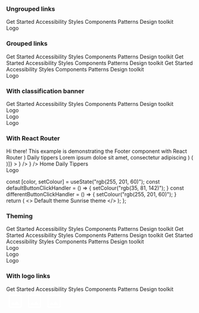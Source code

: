 
<Meta title="React components/Footer" component="IcFooter" />

<Description markdown={readme} />

### Ungrouped links

<Canvas>
  <Story name="Ungrouped links">
      <IcFooter
        description="The ICDS is maintained by the Design Practice Team. If you've got a question or want to feedback, 
          please get in touch."
        caption="All content is available under the Open Government Licence v3.0, except source code and code examples which are available under the MIT Licence."
      >
        <IcFooterLink slot="link" href="/">Get Started</IcFooterLink>
        <IcFooterLink slot="link" href="/">Accessibility</IcFooterLink>
        <IcFooterLink slot="link" href="/">Styles</IcFooterLink>
        <IcFooterLink slot="link" href="/">Components</IcFooterLink>
        <IcFooterLink slot="link" href="/">Patterns</IcFooterLink>
        <IcFooterLink slot="link" href="/">Design toolkit</IcFooterLink>
        <div
          slot="logo"
          style={{width: "100px", height: "100px", display: "flex", alignItems: "center", justifyContent: "center",
          backgroundColor: "var(--ic-theme-primary)", color: "var(--ic-theme-text)"}}
        >
          Logo
        </div>
      </IcFooter>
  </Story>
</Canvas>

### Grouped links

<Canvas>
  <Story name="Grouped links">
      <IcFooter
        group-links
        description="The ICDS is maintained by the Design Practice Team. If you've got a question or want to feedback, 
          please get in touch."
        caption="All content is available under the Open Government Licence v3.0, except source code and code examples which are available under the MIT Licence."
      >
        <IcFooterLinkGroup slot="link" group-title="Links 1">
          <IcFooterLink href="/">Get Started</IcFooterLink>
          <IcFooterLink href="/">Accessibility</IcFooterLink>
          <IcFooterLink href="/">Styles</IcFooterLink>
          <IcFooterLink href="/">Components</IcFooterLink>
          <IcFooterLink href="/">Patterns</IcFooterLink>
          <IcFooterLink href="/">Design toolkit</IcFooterLink>
        </IcFooterLinkGroup>
        <IcFooterLinkGroup slot="link" group-title="Links 2">
          <IcFooterLink href="/">Get Started</IcFooterLink>
          <IcFooterLink href="/">Accessibility</IcFooterLink>
          <IcFooterLink href="/">Styles</IcFooterLink>
          <IcFooterLink href="/">Components</IcFooterLink>
          <IcFooterLink href="/">Patterns</IcFooterLink>
          <IcFooterLink href="/">Design toolkit</IcFooterLink>
        </IcFooterLinkGroup>
        <IcFooterLinkGroup slot="link" group-title="Links 3">
          <IcFooterLink href="/">Get Started</IcFooterLink>
          <IcFooterLink href="/">Accessibility</IcFooterLink>
          <IcFooterLink href="/">Styles</IcFooterLink>
          <IcFooterLink href="/">Components</IcFooterLink>
          <IcFooterLink href="/">Patterns</IcFooterLink>
          <IcFooterLink href="/">Design toolkit</IcFooterLink>
        </IcFooterLinkGroup>
        <div
          slot="logo"
          style={{width: "100px", height: "100px", display: "flex", alignItems: "center", justifyContent: "center",
          backgroundColor: "var(--ic-theme-primary)", color: "var(--ic-theme-text)"}}
        >
          Logo
        </div>
      </IcFooter>
  </Story>
</Canvas>

### With classification banner

<Canvas>
  <Story name="With classification banner">
    <IcClassificationBanner
        classification="official"
      ></IcClassificationBanner>
      <IcFooter
        align="full-width"
        description="The ICDS is maintained by the Design Practice Team. If you've got a question or want to feedback, 
          please get in touch."
        caption="All content is available under the Open Government Licence v3.0, except source code and code examples which are available under the MIT Licence."
        style={{position: "fixed", bottom: "0", left: "0", right: "0"}}
      >
        <IcFooterLink slot="link" href="/">Get Started</IcFooterLink>
        <IcFooterLink slot="link" href="/">Accessibility</IcFooterLink>
        <IcFooterLink slot="link" href="/">Styles</IcFooterLink>
        <IcFooterLink slot="link" href="/">Components</IcFooterLink>
        <IcFooterLink slot="link" href="/">Patterns</IcFooterLink>
        <IcFooterLink slot="link" href="/">Design toolkit</IcFooterLink>
        <div
          slot="logo"
          style={{width: "100px", height: "100px", display: "flex", alignItems: "center", justifyContent: "center",
          backgroundColor: "var(--ic-theme-primary)", color: "var(--ic-theme-text)"}}
        >
          Logo
        </div>
        <div
          slot="logo"
          style={{width: "100px", height: "100px", display: "flex", alignItems: "center", justifyContent: "center",
          backgroundColor: "var(--ic-theme-primary)", color: "var(--ic-theme-text)"}}
        >
          Logo
        </div>
        <div
          slot="logo"
          style={{width: "100px", height: "100px", display: "flex", alignItems: "center", justifyContent: "center",
          backgroundColor: "var(--ic-theme-primary)", color: "var(--ic-theme-text)"}}
        >
          Logo
        </div>
      </IcFooter>
  </Story>
</Canvas>

### With React Router

  <IcSectionContainer>
    <IcTypography variant="h1">Hi there!</IcTypography>
    <IcTypography>This example is demonstrating the Footer component with React Router</IcTypography>
  </IcSectionContainer>
)

  <IcSectionContainer>
    <IcTypography variant="h1">Daily tippers</IcTypography>
    <IcTypography>Lorem ipsum doloe sit amet, consectetur adipiscing</IcTypography>
  </IcSectionContainer>
)

<Canvas>
  <Story
    name="With React Router"
    decorators={[(Story) => (
      <MemoryRouter initialEntries={["/"]}>
        <Story />
      </MemoryRouter>
    )]}
  >
    <Routes>
      <Route path="/" element={<HomePage />} />
      <Route path="/daily-tippers" element={<DailyTippers />} />
    </Routes>
    <IcFooter
      description="The ICDS is maintained by the Design Practice Team. If you've got a question or want to feedback, 
        please get in touch."
      caption="All content is available under the Open Government Licence v3.0, except source code and code examples which are available under the MIT Licence."
      style={{bottom: "0", left: "0", right: "0"}}
    >
      <IcFooterLink slot="link"><NavLink to="/" style={{color: "var(--ic-theme-text)"}}>Home</NavLink></IcFooterLink>
      <IcFooterLink slot="link"><NavLink to="/daily-tippers" style={{color: "var(--ic-theme-text)"}}>Daily Tippers</NavLink></IcFooterLink>
      <div
        slot="logo"
        style={{width: "100px", height: "100px", display: "flex", alignItems: "center", justifyContent: "center",
        backgroundColor: "var(--ic-theme-primary)", color: "var(--ic-theme-text)"}}
      >
        Logo
      </div>
    </IcFooter>
  </Story>
</Canvas>

  const [color, setColour] = useState("rgb(255, 201, 60)");
  const defaultButtonClickHandler = () => {
    setColour("rgb(35, 81, 142)");
  }
  const differentButtonClickHandler = () => {
    setColour("rgb(255, 201, 60)");
  }  
  return (
    <>
      <IcTheme color={color}></IcTheme>
      <IcButton variant="primary" onClick={defaultButtonClickHandler}>
        Default theme
      </IcButton>
      <IcButton variant="primary" onClick={differentButtonClickHandler}>
        Sunrise theme
      </IcButton>
    </>
  );
};

### Theming

<Canvas>
  <Story name="Theming">
    <Controlled></Controlled>
    <IcFooter
      align="full-width"
      group-links
      description="The ICDS is maintained by the Design Practice Team. If you've got a question or want to feedback, 
        please get in touch."
      caption="All content is available under the Open Government Licence v3.0, except source code and code examples which are available under the MIT Licence."
      style={{position: "fixed", bottom: "0", left: "0", right: "0"}}
    >
      <IcFooterLinkGroup slot="link" group-title="Links 1">
        <IcFooterLink href="/">Get Started</IcFooterLink>
        <IcFooterLink href="/">Accessibility</IcFooterLink>
        <IcFooterLink href="/">Styles</IcFooterLink>
        <IcFooterLink href="/">Components</IcFooterLink>
        <IcFooterLink href="/">Patterns</IcFooterLink>
        <IcFooterLink href="/">Design toolkit</IcFooterLink>
      </IcFooterLinkGroup>
      <IcFooterLinkGroup slot="link" group-title="Links 2">
        <IcFooterLink href="/">Get Started</IcFooterLink>
        <IcFooterLink href="/">Accessibility</IcFooterLink>
        <IcFooterLink href="/">Styles</IcFooterLink>
        <IcFooterLink href="/">Components</IcFooterLink>
        <IcFooterLink href="/">Patterns</IcFooterLink>
        <IcFooterLink href="/">Design toolkit</IcFooterLink>
      </IcFooterLinkGroup>
      <IcFooterLinkGroup slot="link" group-title="Links 3">
        <IcFooterLink href="/">Get Started</IcFooterLink>
        <IcFooterLink href="/">Accessibility</IcFooterLink>
        <IcFooterLink href="/">Styles</IcFooterLink>
        <IcFooterLink href="/">Components</IcFooterLink>
        <IcFooterLink href="/">Patterns</IcFooterLink>
        <IcFooterLink href="/">Design toolkit</IcFooterLink>
      </IcFooterLinkGroup>
      <div
        slot="logo"
        style={{width: "100px", height: "100px", display: "flex", alignItems: "center", justifyContent: "center",
        backgroundColor: "var(--ic-theme-primary)", color: "var(--ic-theme-text)"}}
      >
        Logo
      </div>
      <div
        slot="logo"
        style={{width: "100px", height: "100px", display: "flex", alignItems: "center", justifyContent: "center",
        backgroundColor: "var(--ic-theme-primary)", color: "var(--ic-theme-text)"}}
      >
        Logo
      </div>
      <div
        slot="logo"
        style={{width: "100px", height: "100px", display: "flex", alignItems: "center", justifyContent: "center",
        backgroundColor: "var(--ic-theme-primary)", color: "var(--ic-theme-text)"}}
      >
        Logo
      </div>
    </IcFooter>
  </Story>
</Canvas>

### With logo links

<Canvas>
  <Story name="With logo links">
      <IcFooter
        description="The ICDS is maintained by the Design Practice Team. If you've got a question or want to feedback, 
          please get in touch."
        caption="All content is available under the Open Government Licence v3.0, except source code and code examples which are available under the MIT Licence."
      >
        <IcFooterLink slot="link" href="/">Get Started</IcFooterLink>
        <IcFooterLink slot="link" href="/">Accessibility</IcFooterLink>
        <IcFooterLink slot="link" href="/">Styles</IcFooterLink>
        <IcFooterLink slot="link" href="/">Components</IcFooterLink>
        <IcFooterLink slot="link" href="/">Patterns</IcFooterLink>
        <IcFooterLink slot="link" href="/">Design toolkit</IcFooterLink>
        <div slot="logo" style={{ display: "flex", gap: "var(--ic-space-lg)" }}>
          <IcFooterLink href="/">
            <svg xmlns="http://www.w3.org/2000/svg" height="48px" viewBox="0 0 24 24" width="48px" fill="#FFFFFF"><path d="M0 0h24v24H0V0z" fill="none"/><path d="M19 5v14H5V5h14m0-2H5c-1.1 0-2 .9-2 2v14c0 1.1.9 2 2 2h14c1.1 0 2-.9 2-2V5c0-1.1-.9-2-2-2zm-4.86 8.86l-3 3.87L9 13.14 6 17h12l-3.86-5.14z"/></svg>
          </IcFooterLink>
          <IcFooterLink href="/">
            <svg xmlns="http://www.w3.org/2000/svg" height="48px" viewBox="0 0 24 24" width="48px" fill="#FFFFFF"><path d="M0 0h24v24H0V0z" fill="none"/><path d="M19 5v14H5V5h14m0-2H5c-1.1 0-2 .9-2 2v14c0 1.1.9 2 2 2h14c1.1 0 2-.9 2-2V5c0-1.1-.9-2-2-2zm-4.86 8.86l-3 3.87L9 13.14 6 17h12l-3.86-5.14z"/></svg>
          </IcFooterLink>
          <IcFooterLink href="/">
            <svg xmlns="http://www.w3.org/2000/svg" height="48px" viewBox="0 0 24 24" width="48px" fill="#FFFFFF"><path d="M0 0h24v24H0V0z" fill="none"/><path d="M19 5v14H5V5h14m0-2H5c-1.1 0-2 .9-2 2v14c0 1.1.9 2 2 2h14c1.1 0 2-.9 2-2V5c0-1.1-.9-2-2-2zm-4.86 8.86l-3 3.87L9 13.14 6 17h12l-3.86-5.14z"/></svg>
          </IcFooterLink>
        </div>
      </IcFooter>
  </Story>
</Canvas>